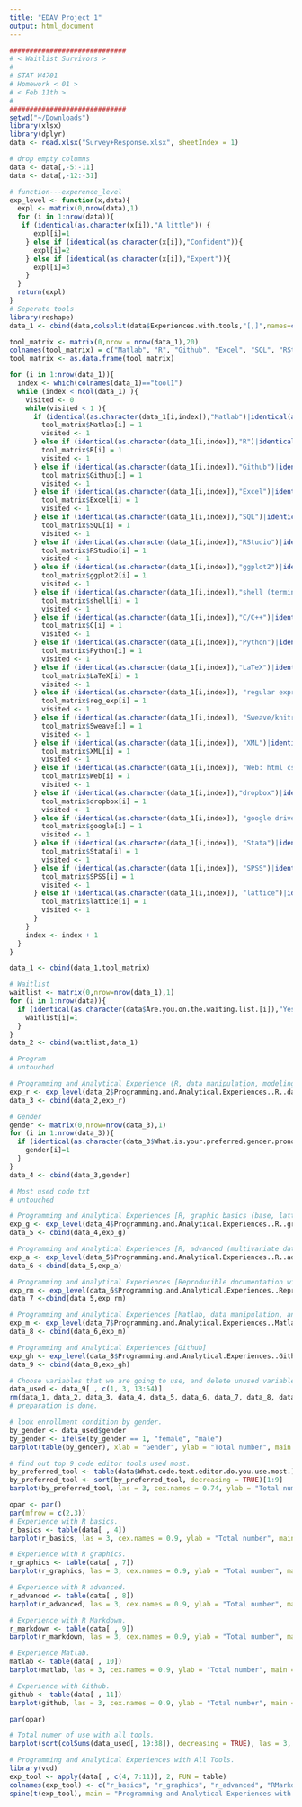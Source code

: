 ```yaml
---
title: "EDAV Project 1"
output: html_document
---
```


```r
#############################
# < Waitlist Survivors >
#
# STAT W4701 
# Homework < 01 >
# < Feb 11th >
#
#############################
setwd("~/Downloads")
library(xlsx)
library(dplyr)
data <- read.xlsx("Survey+Response.xlsx", sheetIndex = 1)

# drop empty columns
data <- data[,-5:-11]
data <- data[,-12:-31]

# function---experence_level
exp_level <- function(x,data){
  expl <- matrix(0,nrow(data),1)
  for (i in 1:nrow(data)){
   if (identical(as.character(x[i]),"A little")) {
      expl[i]=1
    } else if (identical(as.character(x[i]),"Confident")){
      expl[i]=2
    } else if (identical(as.character(x[i]),"Expert")){
      expl[i]=3
    } 
  }
  return(expl)
}
# Seperate tools
library(reshape)
data_1 <- cbind(data,colsplit(data$Experiences.with.tools,"[,]",names=c("tool1","tool2","tool3","tool4","tool5","tool6","tool7","tool8","tool9","tool10","tool11","tool12","tool13","tool14","tool15","tool16")))

tool_matrix <- matrix(0,nrow = nrow(data_1),20)
colnames(tool_matrix) = c("Matlab", "R", "Github", "Excel", "SQL", "RStudio", "ggplot2", "shell", "C", "Python", "LaTeX", "reg_exp", "Sweave", "XML", "Web", "dropbox", "google","Stata", "SPSS", "lattice")
tool_matrix <- as.data.frame(tool_matrix)

for (i in 1:nrow(data_1)){
  index <- which(colnames(data_1)=="tool1")
  while (index < ncol(data_1) ){
    visited <- 0
    while(visited < 1 ){
      if (identical(as.character(data_1[i,index]),"Matlab")|identical(as.character(data_1[i,index])," Matlab")){
        tool_matrix$Matlab[i] = 1
        visited <- 1
      } else if (identical(as.character(data_1[i,index]),"R")|identical(as.character(data_1[i,index])," R")){
        tool_matrix$R[i] = 1
        visited <- 1
      } else if (identical(as.character(data_1[i,index]),"Github")|identical(as.character(data_1[i,index])," Github")){
        tool_matrix$Github[i] = 1
        visited <- 1
      } else if (identical(as.character(data_1[i,index]),"Excel")|identical(as.character(data_1[i,index])," Excel")){
        tool_matrix$Excel[i] = 1
        visited <- 1
      } else if (identical(as.character(data_1[i,index]),"SQL")|identical(as.character(data_1[i,index])," SQL")){
        tool_matrix$SQL[i] = 1
        visited <- 1
      } else if (identical(as.character(data_1[i,index]),"RStudio")|identical(as.character(data_1[i,index])," RStudio")){
        tool_matrix$RStudio[i] = 1
        visited <- 1
      } else if (identical(as.character(data_1[i,index]),"ggplot2")|identical(as.character(data_1[i,index])," ggplot2")){
        tool_matrix$ggplot2[i] = 1
        visited <- 1
      } else if (identical(as.character(data_1[i,index]),"shell (terminal / command line)")|identical(as.character(data_1[i,index])," shell (terminal / command line)")){
        tool_matrix$shell[i] = 1
        visited <- 1
      } else if (identical(as.character(data_1[i,index]),"C/C++")|identical(as.character(data_1[i,index])," C/C++")){
        tool_matrix$C[i] = 1
        visited <- 1
      } else if (identical(as.character(data_1[i,index]),"Python")|identical(as.character(data_1[i,index])," Python")){
        tool_matrix$Python[i] = 1
        visited <- 1
      } else if (identical(as.character(data_1[i,index]),"LaTeX")|identical(as.character(data_1[i,index])," LaTeX")){
        tool_matrix$LaTeX[i] = 1
        visited <- 1
      } else if (identical(as.character(data_1[i,index]), "regular expressions (grep)")|identical(as.character(data_1[i,index]), " regular expressions (grep)")){
        tool_matrix$reg_exp[i] = 1
        visited <- 1
      } else if (identical(as.character(data_1[i,index]), "Sweave/knitr")|identical(as.character(data_1[i,index]), " Sweave/knitr")){
        tool_matrix$Sweave[i] = 1
        visited <- 1
      } else if (identical(as.character(data_1[i,index]), "XML")|identical(as.character(data_1[i,index]), " XML")){
        tool_matrix$XML[i] = 1
        visited <- 1
      } else if (identical(as.character(data_1[i,index]), "Web: html css js")|identical(as.character(data_1[i,index]), " Web: html css js")){
        tool_matrix$Web[i] = 1
        visited <- 1
      } else if (identical(as.character(data_1[i,index]),"dropbox")|identical(as.character(data_1[i,index])," dropbox")){
        tool_matrix$dropbox[i] = 1
        visited <- 1
      } else if (identical(as.character(data_1[i,index]), "google drive (formerly docs)")|identical(as.character(data_1[i,index]), " google drive (formerly docs)")){
        tool_matrix$google[i] = 1
        visited <- 1
      } else if (identical(as.character(data_1[i,index]), "Stata")|identical(as.character(data_1[i,index]), " Stata")){
        tool_matrix$Stata[i] = 1
        visited <- 1
      } else if (identical(as.character(data_1[i,index]), "SPSS")|identical(as.character(data_1[i,index]), " SPSS")){
        tool_matrix$SPSS[i] = 1
        visited <- 1
      } else if (identical(as.character(data_1[i,index]), "lattice")|identical(as.character(data_1[i,index]), " lattice")){
        tool_matrix$lattice[i] = 1
        visited <- 1
      } 
    }
    index <- index + 1
  }
}

data_1 <- cbind(data_1,tool_matrix)

# Waitlist
waitlist <- matrix(0,nrow=nrow(data_1),1)
for (i in 1:nrow(data)){
  if (identical(as.character(data$Are.you.on.the.waiting.list.[i]),"Yes")) {
    waitlist[i]=1
  }
}
data_2 <- cbind(waitlist,data_1)

# Program
# untouched

# Programming and Analytical Experience (R, data manipulation, modeling) 
exp_r <- exp_level(data_2$Programming.and.Analytical.Experiences..R..data.manipulation.and.modeling.,data_2)
data_3 <- cbind(data_2,exp_r)

# Gender
gender <- matrix(0,nrow=nrow(data_3),1)
for (i in 1:nrow(data_3)){
  if (identical(as.character(data_3$What.is.your.preferred.gender.pronoun.)[i],"she/her")) {
    gender[i]=1
  }
}
data_4 <- cbind(data_3,gender)

# Most used code txt
# untouched

# Programming and Analytical Experiences [R, graphic basics (base, lattice, grid etc. )]
exp_g <- exp_level(data_4$Programming.and.Analytical.Experiences..R..graphic.basics..base..lattice..grid.etc....,data_4)
data_5 <- cbind(data_4,exp_g)

# Programming and Analytical Experiences [R, advanced (multivariate data analysis, e.g. spatiotemporal 
exp_a <- exp_level(data_5$Programming.and.Analytical.Experiences..R..advanced..multivariate.data.analysis..e.g..spatiotemporal.data..visualization.and.modeling..,data_5)
data_6 <-cbind(data_5,exp_a)

# Programming and Analytical Experiences [Reproducible documentation with R (e.g. R Markdown)]
exp_rm <- exp_level(data_6$Programming.and.Analytical.Experiences..Reproducible.documentation.with.R..e.g..R.Markdown..,data_6)
data_7 <-cbind(data_5,exp_rm)

# Programming and Analytical Experiences [Matlab, data manipulation, analysis, visualization and 
exp_m <- exp_level(data_7$Programming.and.Analytical.Experiences..Matlab..data.manipulation..analysis..visualization.and.modeling.,data_7)
data_8 <- cbind(data_6,exp_m)

# Programming and Analytical Experiences [Github]
exp_gh <- exp_level(data_8$Programming.and.Analytical.Experiences..Github.,data_8)
data_9 <- cbind(data_8,exp_gh)

# Choose variables that we are going to use, and delete unused variables.
data_used <- data_9[ , c(1, 3, 13:54)]
rm(data_1, data_2, data_3, data_4, data_5, data_6, data_7, data_8, data_9, exp_gh, exp_m, exp_rm, exp_a, exp_g, exp_r, gender, waitlist, tool_matrix)
# preparation is done.
```

```r
# look enrollment condition by gender.
by_gender <- data_used$gender
by_gender <- ifelse(by_gender == 1, "female", "male")
barplot(table(by_gender), xlab = "Gender", ylab = "Total number", main = "Enrollment by gender")

# find out top 9 code editor tools used most.
by_preferred_tool <- table(data$What.code.text.editor.do.you.use.most.)
by_preferred_tool <- sort(by_preferred_tool, decreasing = TRUE)[1:9]
barplot(by_preferred_tool, las = 3, cex.names = 0.74, ylab = "Total number", main = "top 9 code editor tools used most")

opar <- par()
par(mfrow = c(2,3))
# Experience with R basics.
r_basics <- table(data[ , 4])
barplot(r_basics, las = 3, cex.names = 0.9, ylab = "Total number", main = "Experience with R basics")

# Experience with R graphics. 
r_graphics <- table(data[ , 7])
barplot(r_graphics, las = 3, cex.names = 0.9, ylab = "Total number", main = "Experience with R graphics")

# Experience with R advanced.
r_advanced <- table(data[ , 8])
barplot(r_advanced, las = 3, cex.names = 0.9, ylab = "Total number", main = "Experience with R advanced")

# Experience with R Markdown.
r_markdown <- table(data[ , 9])
barplot(r_markdown, las = 3, cex.names = 0.9, ylab = "Total number", main = "Experience with R Markdown")

# Experience Matlab.
matlab <- table(data[ , 10])
barplot(matlab, las = 3, cex.names = 0.9, ylab = "Total number", main = "Experience with Matlab")

# Experience with Github.
github <- table(data[ , 11])
barplot(github, las = 3, cex.names = 0.9, ylab = "Total number", main = "Experience with Github")

par(opar)

# Total numer of use with all tools.
barplot(sort(colSums(data_used[, 19:38]), decreasing = TRUE), las = 3, cex.names = 0.9, ylab = "Total number", main = "Experience with all tools")

# Programming and Analytical Experiences with All Tools.
library(vcd)
exp_tool <- apply(data[ , c(4, 7:11)], 2, FUN = table)
colnames(exp_tool) <- c("r_basics", "r_graphics", "r_advanced", "RMarkdown", "Matlab", "Github")
spine(t(exp_tool), main = "Programming and Analytical Experiences with All Tools")
```

